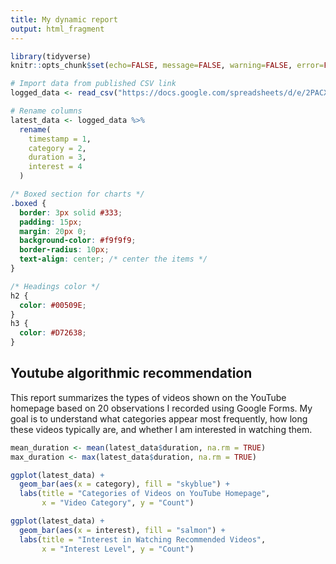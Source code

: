 ```yaml
---
title: My dynamic report
output: html_fragment
---
```


```r
library(tidyverse)
knitr::opts_chunk$set(echo=FALSE, message=FALSE, warning=FALSE, error=FALSE)

# Import data from published CSV link
logged_data <- read_csv("https://docs.google.com/spreadsheets/d/e/2PACX-1vRYqidBOGDxai5-dE9eV0TKw83FQ2SkaMn324RXUcEIakE3kpe6khRTDNFkklB7M3mHoLWJ5Zl0QpSd/pub?gid=634893027&single=true&output=csv")

# Rename columns
latest_data <- logged_data %>%
  rename(
    timestamp = 1,
    category = 2,
    duration = 3,
    interest = 4
  )
```

```css
/* Boxed section for charts */
.boxed {
  border: 3px solid #333;
  padding: 15px;
  margin: 20px 0;
  background-color: #f9f9f9;
  border-radius: 10px;
  text-align: center; /* center the items */
}

/* Headings color */
h2 {
  color: #00509E;
}
h3 {
  color: #D72638;
}
```


## Youtube algorithmic recommendation

This report summarizes the types of videos shown on the YouTube homepage based on 20 observations I recorded using Google Forms. My goal is to understand what categories appear most frequently, how long these videos typically are, and whether I am interested in watching them.

<!-- Start of boxed chart section by adding <div> with class name as boxed -->
<div class="boxed">

```r
mean_duration <- mean(latest_data$duration, na.rm = TRUE)
max_duration <- max(latest_data$duration, na.rm = TRUE)

ggplot(latest_data) +
  geom_bar(aes(x = category), fill = "skyblue") +
  labs(title = "Categories of Videos on YouTube Homepage",
       x = "Video Category", y = "Count")

ggplot(latest_data) +
  geom_bar(aes(x = interest), fill = "salmon") +
  labs(title = "Interest in Watching Recommended Videos",
       x = "Interest Level", y = "Count")


```
</div>
<!-- End of boxed chart section by adding <div> with class name as boxed -->